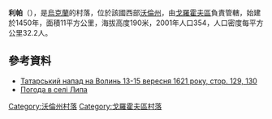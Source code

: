 {{coord|50|26|41|N|25|8|13|E|scale:30000|display=title}}

'''利帕'''（{{lang-uk|Липа}}），是[[烏克蘭|烏克蘭]]的村落，位於該國西部[[沃倫州|沃倫州]]，由[[戈羅霍夫區|戈羅霍夫區]]負責管轄，始建於1450年，面積11平方公里，海拔高度190米，2001年人口354，人口密度每平方公里32.2人。

==參考資料==
*[https://web.archive.org/web/20131007004118/http://www.archives.gov.ua/Publicat/AU/AU_5_2011/13.pdf Татарський напад на Волинь 13-15 вересня 1621 року, стор. 129, 130]
* [http://weather.in.ua/ua/volynskaja/13343 Погода в селі Липа]{{Wayback|url=http://weather.in.ua/ua/volynskaja/13343 |date=20160305103342 }}

[[Category:沃倫州村落|Category:沃倫州村落]]
[[Category:戈羅霍夫區村落|Category:戈羅霍夫區村落]]


{{Volyn-geo-stub}}